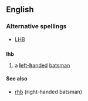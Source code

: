 ==English==

===Alternative spellings===
*[[LHB]]

==={{initialism}}===
'''lhb'''

#{{cricket}} a [[left-handed|'''l'''eft-'''h'''anded]] [[batsman]]

====See also====
*[[rhb]] (right-handed batsman)